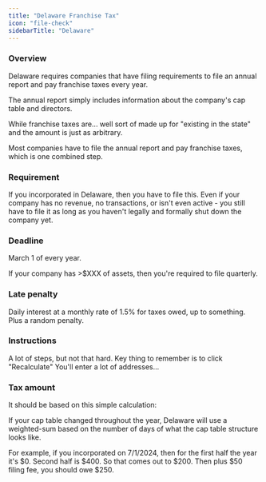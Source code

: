 ```yaml
---
title: "Delaware Franchise Tax"
icon: "file-check"
sidebarTitle: "Delaware"
---
```


### Overview
Delaware requires companies that have filing requirements to file an annual report and pay franchise taxes every year.

The annual report simply includes information about the company's cap table and directors.

While franchise taxes are... well sort of made up for "existing in the state" and the amount is just as arbitrary.

Most companies have to file the annual report and pay franchise taxes, which is one combined step.

### Requirement
If you incorporated in Delaware, then you have to file this. Even if your company has no revenue, no transactions, or isn't even active - you still have to file it as long as you haven't legally and formally shut down the company yet.

### Deadline
March 1 of every year.

If your company has >$XXX of assets, then you're required to file quarterly.

### Late penalty
Daily interest at a monthly rate of 1.5% for taxes owed, up to something. Plus a random penalty.

### Instructions
A lot of steps, but not that hard.
Key thing to remember is to click "Recalculate"
You'll enter a lot of addresses...

### Tax amount
It should be based on this simple calculation:

If your cap table changed throughout the year, Delaware will use a weighted-sum based on the number of days of what the cap table structure looks like.

For example, if you incorporated on 7/1/2024, then for the first half the year it's $0. Second half is $400. So that comes out to $200. Then plus $50 filing fee, you should owe $250.

